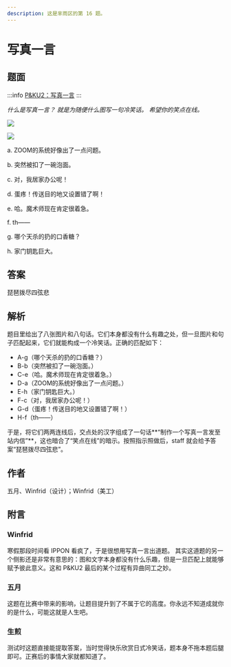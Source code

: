 ```yaml
---
description: 这是芈雨区的第 16 题。
---
```


# 写真一言

## 题面
:::info
[P\&KU2：写真一言](https://pnku2.pkupuzzle.art/#/game/miyu/prob\_16)
:::

_什么是写真一言？_
_就是为随便什么图写一句冷笑话。_
_希望你的笑点在线。_

![](./16-xie-zhen-yi-yan.assets/image_1.webp)

![](./16-xie-zhen-yi-yan.assets/image_2.webp)

a. ZOOM的系统好像出了一点问题。&#x20;

b. 突然被扣了一碗泡面。

c. 对，我居家办公呢！

d. 蛋疼！传送目的地又设置错了啊！

e. 哈。魔术师现在肯定很着急。

f. th——

g. 哪个天杀的扔的口香糖？

h. 家门钥匙巨大。

## 答案

琵琶拨尽四弦悲

## 解析

题目里给出了八张图片和八句话。它们本身都没有什么有趣之处，但一旦图片和句子匹配起来，它们就能构成一个冷笑话。正确的匹配如下：

* A-g（哪个天杀的扔的口香糖？）
* B-b（突然被扣了一碗泡面。）
* C-e（哈。魔术师现在肯定很着急。）
* D-a（ZOOM的系统好像出了一点问题。）
* E-h（家门钥匙巨大。）
* F-c（对，我居家办公呢！）
* G-d（蛋疼！传送目的地又设置错了啊！）
* H-f（th——）

于是，将它们两两连线后，交点处的汉字组成了一句话**“制作一个写真一言发至站内信”**，这也暗合了“笑点在线”的暗示。按照指示照做后，staff 就会给予答案“琵琶拨尽四弦悲”。

## 作者

五月、Winfrid（设计）；Winfrid（美工）

## 附言

### Winfrid

寒假那段时间看 IPPON 看疯了，于是很想用写真一言出道题。 其实这道题的另一个侧影还是非常有意思的：图和文字本身都没有什么乐趣，但是一旦匹配上就能够赋予彼此意义。这和 P\&KU2 最后的某个过程有异曲同工之妙。

### 五月

这题在比赛中带来的影响，让题目提升到了不属于它的高度。你永远不知道成就你的是什么，可能这就是人生吧。

### 生煎

测试时这题直接能提取答案，当时觉得快乐欣赏日式冷笑话，题本身不拖本题后腿即可。正赛后的事情大家就都知道了。
